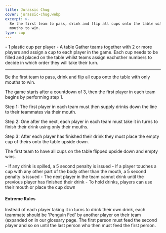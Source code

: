 ```yaml
---
title: Jurassic Chug
cover: jurassic-chug.webp
excerpt: >-
  Be the first team to pass, drink and flip all cups onto the table with only
  mouths to win.
type: cup
---
```


<GameHero
  cover="/BeerGoggleGames/images/jurassic-chug.webp"
  alt="Jurassic Chug"
/>

<GameSection title="Equipment" icon="/BeerGoggleGames/images/liquor.webp">
-   1 plastic cup per player
-   A table
</GameSection>

<GameSection title="Setup" icon="/BeerGoggleGames/images/settings.webp">
Gather teams together with 2 or more players and assign a cup to each player in the game. Each cup needs to be filled and placed on the table whilst teams assign eachother numbers to decide in which order they will take their turn.

* * *
</GameSection>

<GameSection title="Aim of the Game" icon="/BeerGoggleGames/images/target.webp">
<p>Be the first team to pass, drink and flip all cups onto the table with only mouths to win.</p>
</GameSection>

<GameSection title="How to Play" icon="/BeerGoggleGames/images/question.webp">
The game starts after a countdown of 3, then the first player in each team begins by performing step 1.

Step 1: The first player in each team must then supply drinks down the line to their teammates via their mouth.

Step 2: One after the next, each player in each team must take it in turns to finish their drink using only their mouths.

Step 3: After each player has finished their drink they must place the empty cup of theirs onto the table upside down.

The first team to have all cups on the table flipped upside down and empty wins.
</GameSection>

<GameSection title="Rules" icon="/BeerGoggleGames/images/rules.webp">
-   If any drink is spilled, a 5 second penalty is issued
-   If a player touches a cup with any other part of the body other than the mouth, a 5 second penalty is issued
-   The next player in the team cannot drink until the previous player has finished their drink
-   To hold drinks, players can use their mouth or place the cup down
</GameSection>

<GameSection title="Special Edition" icon="/BeerGoggleGames/images/special.webp">

<h4>Extreme Rules</h4>

<p>Instead of each player taking it in turns to drink their own drink, each teammate should be 'Penguin Fed' by another player on their team (expanded on in our glossary page. The first person must feed the second player and so on until the last person who then must feed the first person.</p>
</GameSection>

<ShareButtons title="Jurassic Chug" />

<FeedbackCard>
</FeedbackCard>
